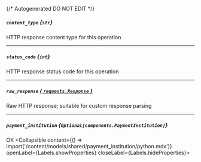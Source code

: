 {/* Autogenerated DO NOT EDIT  */}

##### `content_type` *{`str`}*
HTTP response content type for this operation

---
##### `status_code` *{`int`}*
HTTP response status code for this operation

---
##### `raw_response` [*{ `requests.Response` }*](https://requests.readthedocs.io/en/latest/api/#requests.Response)
Raw HTTP response; suitable for custom response parsing

---
##### `payment_institution` *{`Optional[components.PaymentInstitution]`}*
OK
<Collapsible content={() => import('/content/models/shared/payment_institution/python.mdx')} openLabel={Labels.showProperties} closeLabel={Labels.hideProperties}>
</Collapsible>


